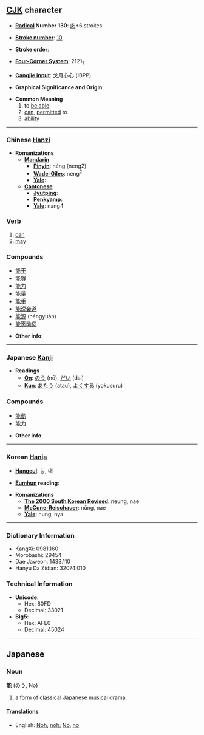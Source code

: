 ==[[CJK]] character==

* '''[[Wiktionary:Chinese radical index| Radical]] Number 130''': [[Wiktionary:Chinese radical index 肉|肉]]+6 strokes

* '''[[Wiktionary:Chinese total strokes index|Stroke number]]''': [[Wiktionary:Chinese total strokes index 10|10]]

* '''Stroke order''': 

* '''[[Wiktionary:Chinese four corner index|Four-Corner System]]''': 2121<sub>1</sub>

* '''[[Wiktionary:Chinese Cangjie index|Cangjie input]]''': 戈月心心 (IBPP)

* '''Graphical Significance and Origin''': 

* '''Common Meaning'''
*#to [[be able]]
*# [[can]], [[permitted]] to
*# [[ability]]

----

=== Chinese [[Hanzi]] ===

* '''Romanizations'''
** '''[[Mandarin]]'''
*** '''[[Pinyin]]''': néng (neng2)
*** '''[[Wade-Giles]]''': neng<sup>2</sup>
*** '''[[Yale]]''': 
** '''[[Cantonese]]'''
*** '''[[Jyutping]]''':
*** '''[[Penkyamp]]''': 
*** '''[[Yale]]''': nang4

===Verb===

# [[can]]
# [[may]]

===Compounds===
*[[能干]]
*[[能够]]
*[[能力]]
*[[能量]]
*[[能手]]
*[[能说会道]]
*[[能源]] (néngyuán)
*[[能愿动词]]

* '''Other info''': 

----

=== Japanese [[Kanji]] ===

* '''Readings'''
** '''[[On]]''': [[のう]] (nō), [[だい]] (dai)
** '''[[Kun]]''': [[あたう]] (atau), [[よくする]] (yokusuru)

===Compounds===
*[[能動]]
*[[能力]]

* '''Other info''':  

----

=== Korean [[Hanja]] ===

* '''[[Hangeul]]''': 능, 내

* '''[[Eumhun]] reading''': 

* '''Romanizations'''
** '''[[The 2000 South Korean Revised Romanization|The 2000 South Korean Revised]]''': neung, nae
** '''[[McCune-Reischauer]]''': nŭng, nae
** '''[[Yale]]''': nung, nya

----

=== Dictionary Information ===

* KangXi: 0981.160
* Morobashi: 29454
* Dae Jaweon: 1433.110
* Hanyu Da Zidian: 32074.010

=== Technical Information ===

* '''Unicode''':
** Hex: 80FD
** Decimal: 33021
* '''Big5''':
** Hex: AFE0
** Decimal: 45024

----

==Japanese==
===Noun===
'''能''' ([[のう]], No)

# a form of classical Japanese musical drama.

====Translations====
*English: [[Noh]], [[noh]]; [[No]], [[no]]